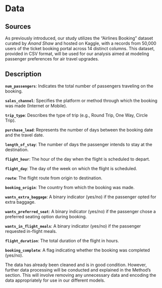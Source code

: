 # Data

## Sources

As previously introduced, our study utilizes the "Airlines Booking" dataset curated by _Anand Shaw_ and hosted on Kaggle, with a records from 50,000 users of the ticket booking portal across 14 distinct columns. This dataset, provided in CSV format, will be used for our analysis aimed at modeling passenger preferences for air travel upgrades.

## Description

**`num_passengers`**: Indicates the total number of passengers traveling on the booking.

**`sales_channel`**: Specifies the platform or method through which the booking was made (Internet or Mobile).

**`trip_type`**: Describes the type of trip (e.g., Round Trip, One Way, Circle Trip).

**`purchase_lead`**: Represents the number of days between the booking date and the travel date.

**`length_of_stay`**: The number of days the passenger intends to stay at the destination.

**`flight_hour`**: The hour of the day when the flight is scheduled to depart.

**`flight_day`**: The day of the week on which the flight is scheduled.

**`route`**: The flight route from origin to destination.

**`booking_origin`**: The country from which the booking was made.

**`wants_extra_baggage`**: A binary indicator (yes/no) if the passenger opted for extra baggage.

**`wants_preferred_seat`**: A binary indicator (yes/no) if the passenger chose a preferred seating option during booking.

**`wants_in_flight_meals`**: A binary indicator (yes/no) if the passenger requested in-flight meals.

**`flight_duration`**: The total duration of the flight in hours.

**`booking_complete`**: A flag indicating whether the booking was completed (yes/no).

The data has already been cleaned and is in good condition. However, further data processing will be conducted and explained in the Method's section. This will involve removing any unnecessary data and encoding the data appropriately for use in our different models.